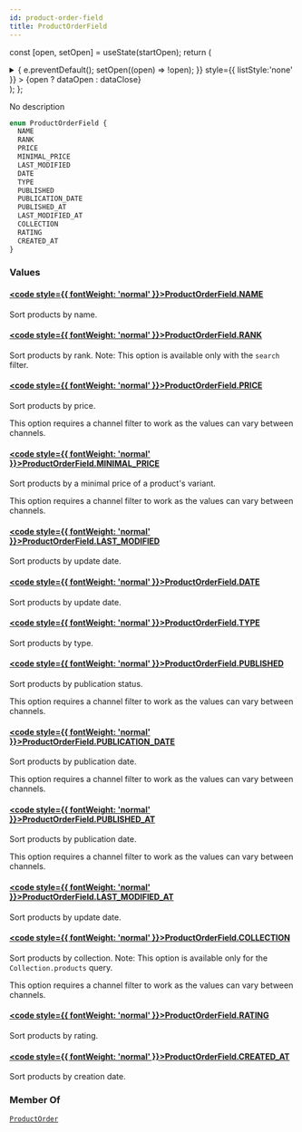 ```yaml
---
id: product-order-field
title: ProductOrderField
---
```






const [open, setOpen] = useState(startOpen);
return (
<details {...(open ? { open: true } : {})} className="details" style={{ border:'none', boxShadow:'none', background:'var(--ifm-background-color)' }}>
<summary
onClick={(e) => {
e.preventDefault();
setOpen((open) => !open);
}}
style={{ listStyle:'none' }} >
{open ? dataOpen : dataClose}
</summary>
{open && children}
</details>
);
};

No description

```graphql
enum ProductOrderField {
  NAME
  RANK
  PRICE
  MINIMAL_PRICE
  LAST_MODIFIED
  DATE
  TYPE
  PUBLISHED
  PUBLICATION_DATE
  PUBLISHED_AT
  LAST_MODIFIED_AT
  COLLECTION
  RATING
  CREATED_AT
}
```

### Values

#### [<code style={{ fontWeight: 'normal' }}>ProductOrderField.<b>NAME</b></code>](#)

Sort products by name.

#### [<code style={{ fontWeight: 'normal' }}>ProductOrderField.<b>RANK</b></code>](#)

Sort products by rank. Note: This option is available only with the `search` filter.

#### [<code style={{ fontWeight: 'normal' }}>ProductOrderField.<b>PRICE</b></code>](#)

Sort products by price.

This option requires a channel filter to work as the values can vary between channels.

#### [<code style={{ fontWeight: 'normal' }}>ProductOrderField.<b>MINIMAL_PRICE</b></code>](#)

Sort products by a minimal price of a product's variant.

This option requires a channel filter to work as the values can vary between channels.

#### [<code style={{ fontWeight: 'normal' }}>ProductOrderField.<b>LAST_MODIFIED</b></code>](#)

Sort products by update date.

#### [<code style={{ fontWeight: 'normal' }}>ProductOrderField.<b>DATE</b></code>](#)

Sort products by update date.

#### [<code style={{ fontWeight: 'normal' }}>ProductOrderField.<b>TYPE</b></code>](#)

Sort products by type.

#### [<code style={{ fontWeight: 'normal' }}>ProductOrderField.<b>PUBLISHED</b></code>](#)

Sort products by publication status.

This option requires a channel filter to work as the values can vary between channels.

#### [<code style={{ fontWeight: 'normal' }}>ProductOrderField.<b>PUBLICATION_DATE</b></code>](#)

Sort products by publication date.

This option requires a channel filter to work as the values can vary between channels.

#### [<code style={{ fontWeight: 'normal' }}>ProductOrderField.<b>PUBLISHED_AT</b></code>](#)

Sort products by publication date.

This option requires a channel filter to work as the values can vary between channels.

#### [<code style={{ fontWeight: 'normal' }}>ProductOrderField.<b>LAST_MODIFIED_AT</b></code>](#)

Sort products by update date.

#### [<code style={{ fontWeight: 'normal' }}>ProductOrderField.<b>COLLECTION</b></code>](#)

Sort products by collection. Note: This option is available only for the `Collection.products` query.

This option requires a channel filter to work as the values can vary between channels.

#### [<code style={{ fontWeight: 'normal' }}>ProductOrderField.<b>RATING</b></code>](#)

Sort products by rating.

#### [<code style={{ fontWeight: 'normal' }}>ProductOrderField.<b>CREATED_AT</b></code>](#)

Sort products by creation date.

### Member Of

[`ProductOrder`](../../../api-reference/products/inputs/product-order.mdx) <Badge class="badge badge--secondary" text="input"/>
